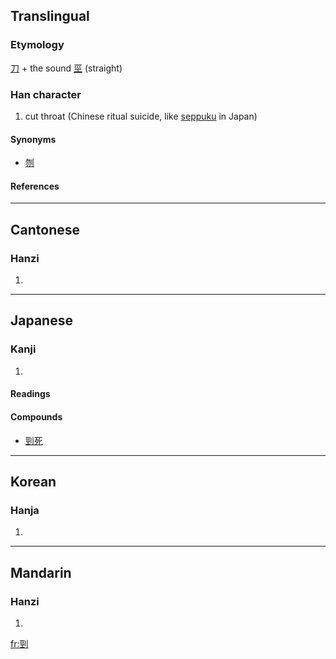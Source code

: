 {{see|刭}}

==Translingual==
===Etymology===
[[刀]] + the sound [[巠]] (straight)
===Han character===
{{Han char|rn=18|rad=刀|as=07|sn=9|four=1210<sub>0</sub>|canj=一一中弓 (MMLN)}}
# cut throat (Chinese ritual suicide, like [[seppuku]] in Japan)


====Synonyms====
* [[刎]]
====References====
{{Han ref|kx=0139.270|dkj=01990|dj=0317.050|hdz=10340.030|uh=5244|ud=21060|bh=CDF0|bd=52720}}
----
==Cantonese==
===Hanzi===
{{yue-hanzi|jyut=|y=ging2}}
# {{defn|Cantonese}}
----
==Japanese==
===Kanji===
{{ja-kanji|grade=|rs=刀07}}
# {{defn|Japanese}} 
====Readings====
{{ja-readings|on=[[けい]] (kei)|kun=[[くびきる]] (kubikiru)}}

====Compounds====
*[[剄死]]
----
==Korean==
===Hanja===
{{ko-hanja|hangeul=[[경]]|rv=gyeong|mr=kyŏng}}
# {{defn|Korean}}
----
==Mandarin==
===Hanzi===
{{cmn-hanzi|sim=刭|pin=[[jǐng]] (jing3)|wg=ching<sup>3</sup>}}
# {{defn|Mandarin}}

[[fr:剄]]